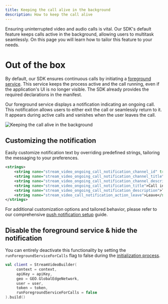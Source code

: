 ```yaml
---
title: Keeping the call alive in the background
description: How to keep the call alive
---
```


Ensuring uninterrupted video and audio calls is vital. 
Our SDK's default feature keeps calls active in the background, allowing users to multitask seamlessly.
On this page you will learn how to tailor this feature to your needs.

# Out of the box

By default, our SDK ensures continuous calls by initiating a [foreground service](https://developer.android.com/guide/components/foreground-services).
This service keeps the process active and the call running, even if the application's UI is no longer visible.
The SDK already provides the required declarations in the manifest.

Our foreground service displays a notification indicating an ongoing call. 
This notification allows users to either exit the call or seamlessly return to it. 
It appears during active calls and vanishes when the user leaves the call.

![Keeping the call alive in the background](../assets/foreground_service_notification.png)

## Customizing the notification

Easily customize notification text by overriding predefined strings, tailoring the messaging to your preferences.

```xml
<strings>
    <string name="stream_video_ongoing_call_notification_channel_id" translatable="false">ongoing_calls</string>
    <string name="stream_video_ongoing_call_notification_channel_title">Ongoing calls</string>
    <string name="stream_video_ongoing_call_notification_channel_description">Ongoing call alerts</string>
    <string name="stream_video_ongoing_call_notification_title">Call in progress</string>
    <string name="stream_video_ongoing_call_notification_description">There is a call in progress, tap to go back to the call.</string>
    <string name="stream_video_call_notification_action_leave">Leave</string>
</strings>
```
For additional customization options and tailored behavior, please refer to our comprehensive [push notification setup](../06-advanced/02-push-notifications/02-setup.mdx) guide.

## Disable the foreground service & hide the notification
You can entirely deactivate this functionality by setting the `runForegroundServiceForCalls` flag to false during the [initialization process](../01-basics/03-quickstart.mdx).

```kotlin {7}
val client = StreamVideoBuilder(
     context = context,
     apiKey = apiKey,
     geo = GEO.GlobalEdgeNetwork,
     user = user,
     token = token,
     runForegroundServiceForCalls = false
).build()
```


